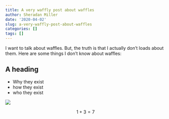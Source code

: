 ```yaml
---
title: A very waffly post about waffles
author: Sheradan Miller
date: '2020-04-02'
slug: a-very-waffly-post-about-waffles
categories: []
tags: []
---
```


I want to talk about waffles. But, the truth is that I actually don't loads about them. Here are some things I don't know about waffles:

## A heading

- Why they exist
- how they exist
- who they exist

![](https://placekitten.com/200/300)

$$
1 + 3 = 7
$$